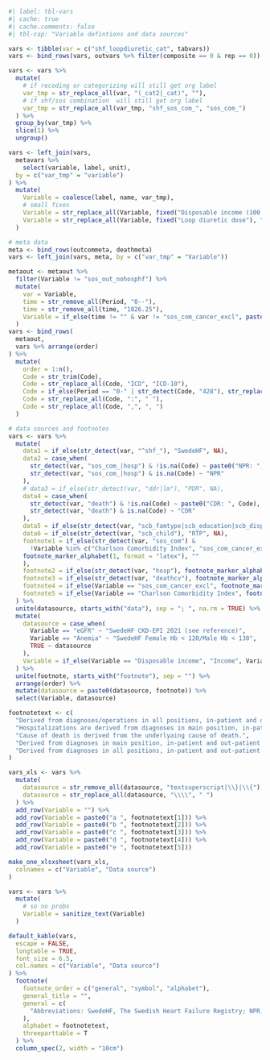 ```r
#| label: tbl-vars
#| cache: true
#| cache.comments: false
#| tbl-cap: "Variable defintions and data sources"

vars <- tibble(var = c("shf_loopdiuretic_cat", tabvars))
vars <- bind_rows(vars, outvars %>% filter(composite == 0 & rep == 0)) %>% mutate(order = 1:n())

vars <- vars %>%
  mutate(
    # if recoding or categorizing will still get org label
    var_tmp = str_replace_all(var, "(_cat2|_cat)", ""),
    # if shf/sos combination  will still get org label
    var_tmp = str_replace_all(var_tmp, "shf_sos_com_", "sos_com_")
  ) %>%
  group_by(var_tmp) %>%
  slice(1) %>%
  ungroup()

vars <- left_join(vars,
  metavars %>%
    select(variable, label, unit),
  by = c("var_tmp" = "variable")
) %>%
  mutate(
    Variable = coalesce(label, name, var_tmp),
    # small fixes
    Variable = str_replace_all(Variable, fixed("Disposable income (100 SEK)"), "Income"),
    Variable = str_replace_all(Variable, fixed("Loop diuretic dose"), "Loop diuretic Furosemid equivalent dose")
  )

# meta data
meta <- bind_rows(outcommeta, deathmeta)
vars <- left_join(vars, meta, by = c("var_tmp" = "Variable"))

metaout <- metaout %>%
  filter(Variable != "sos_out_nohosphf") %>%
  mutate(
    var = Variable,
    time = str_remove_all(Period, "0--"),
    time = str_remove_all(time, "1826.25"),
    Variable = if_else(time != "" & var != "sos_com_cancer_excl", paste0(var, " within ", time, " days"), var)
  )
vars <- bind_rows(
  metaout,
  vars %>% arrange(order)
) %>%
  mutate(
    order = 1:n(),
    Code = str_trim(Code),
    Code = str_replace_all(Code, "ICD", "ICD-10"),
    Code = if_else(Period == "0-" | str_detect(Code, "428"), str_replace_all(Code, "ICD-10", "ICD-9/10"), Code),
    Code = str_replace_all(Code, ":", " "),
    Code = str_replace_all(Code, ",", ", ")
  )

# data sources and footnotes
vars <- vars %>%
  mutate(
    data1 = if_else(str_detect(var, "^shf_"), "SwedeHF", NA),
    data2 = case_when(
      str_detect(var, "sos_com_|hosp") & !is.na(Code) ~ paste0("NPR: ", Code),
      str_detect(var, "sos_com_|hosp") & is.na(Code) ~ "NPR"
    ),
    # data3 = if_else(str_detect(var, "ddr|lm"), "PDR", NA),
    data4 = case_when(
      str_detect(var, "death") & !is.na(Code) ~ paste0("CDR: ", Code),
      str_detect(var, "death") & is.na(Code) ~ "CDR"
    ),
    data5 = if_else(str_detect(var, "scb_famtype|scb_education|scb_dispincome"), "LISA", NA),
    data6 = if_else(str_detect(var, "scb_child"), "RTP", NA),
    footnote1 = if_else(str_detect(var, "sos_com") &
      !Variable %in% c("Charlson Comorbidity Index", "sos_com_cancer_excl"),
    footnote_marker_alphabet(1, format = "latex"), ""
    ),
    footnote2 = if_else(str_detect(var, "hosp"), footnote_marker_alphabet(2, format = "latex"), ""),
    footnote3 = if_else(str_detect(var, "deathcv"), footnote_marker_alphabet(3, format = "latex"), ""),
    footnote4 = if_else(Variable == "sos_com_cancer_excl", footnote_marker_alphabet(4, format = "latex"), ""),
    footnote5 = if_else(Variable == "Charlson Comorbidity Index", footnote_marker_alphabet(5, format = "latex"), ""),
  ) %>%
  unite(datasource, starts_with("data"), sep = "; ", na.rm = TRUE) %>%
  mutate(
    datasource = case_when(
      Variable == "eGFR" ~ "SwedeHF CKD-EPI 2021 (see reference)",
      Variable == "Anemia" ~ "SwedeHF Female Hb < 120/Male Hb < 130",
      TRUE ~ datasource
    ),
    Variable = if_else(Variable == "Disposable income", "Income", Variable)
  ) %>%
  unite(footnote, starts_with("footnote"), sep = "") %>%
  arrange(order) %>%
  mutate(datasource = paste0(datasource, footnote)) %>%
  select(Variable, datasource)

footnotetext <- c(
  "Derived from diagnoses/operations in all positions, in-patient and out-patient speciality care within 5 years prior to index (ICD-10)/1987 (ICD-9) unless stated otherwise.",
  "Hospitalizations are derived from diagnoses in main position, in-patient care.",
  "Cause of death is derived from the underlyaing cause of death.",
  "Derived from diagnoses in main position, in-patient and out-patient speciality care, 2 occurences within 5 years prior to index with < 7 months between",
  "Derived from diagnoses in all positions, in-patient and out-patient speciality care within 10 years prior to index using ICD-9/10 according to Ludvigsson, 2021 (see reference)"
)

vars_xls <- vars %>%
  mutate(
    datasource = str_remove_all(datasource, "textsuperscript|\\}|\\{"),
    datasource = str_replace_all(datasource, "\\\\", " ")
  ) %>%
  add_row(Variable = "") %>%
  add_row(Variable = paste0("a ", footnotetext[1])) %>%
  add_row(Variable = paste0("b ", footnotetext[2])) %>%
  add_row(Variable = paste0("c ", footnotetext[3])) %>%
  add_row(Variable = paste0("d ", footnotetext[4])) %>%
  add_row(Variable = paste0("e ", footnotetext[5]))

make_one_xlsxsheet(vars_xls,
  colnames = c("Variable", "Data source")
)

vars <- vars %>%
  mutate(
    # so no probs
    Variable = sanitize_text(Variable)
  )

default_kable(vars,
  escape = FALSE,
  longtable = TRUE,
  font_size = 6.5,
  col.names = c("Variable", "Data source")
) %>%
  footnote(
    footnote_order = c("general", "symbol", "alphabet"),
    general_title = "",
    general = c(
      "Abbreviations: SwedeHF, The Swedish Heart Failure Registry; NPR, The National Patient Register; CDR, The Cause of Death Register; LISA, Longitudinal integrated database for health insurance and labour market studies; RTP, Register of the Total Population"
    ),
    alphabet = footnotetext,
    threeparttable = T
  ) %>%
  column_spec(2, width = "10cm")
```

